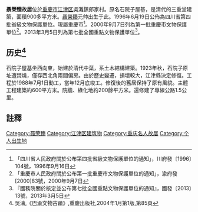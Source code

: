{{msg:重慶市文物保護單位
|名稱 = 聶榮臻故居
|編號 = ？
|圖片 = 
|級別 = 33
|分類 = 
|時代 = 近代
|地点 = 吳灘鎮郎家村
|坐標 =
|登錄 = 1990年9月18日
}}
{{msg:重慶市文物保護單位
|名稱 = 聶榮臻故居
|編號 = 8
|圖片 = 
|級別 = 15
|分類 = 
|時代 = 現代
|地点 = 江津市吳灘鎮
|坐標 =
|登錄 = 1996年6月19日
}}
{{msg:重慶市文物保護單位
|名稱 = 聶榮臻故居
|編號 = 96
|圖片 = 
|級別 = 5
|分類 = 
|時代 = 清代
|地點 = [[江津市_(四川)|江津市]][[吳灘鎮|吳灘鎮]]郎家村
|坐標 = 
|登錄 = 2000年9月7日
}}
{{msg:重慶市文物保護單位
|名稱 = 聶榮臻故居
|編號 = 1864
|圖片 = 
|級別 = 107
|分類 = 
|時代 = 1899年
|地点 = [[重慶市|重慶市]][[江津區|江津區]]
|坐標 =
|登錄 = 2013年3月5日
}}
'''聶榮臻故居'''位於[[重慶市|重慶市]][[江津区|江津区]]吳灘鎮郎家村。原名石院子屋基，是清代的三重堂建築，面積900多平方米。[[聶榮臻|聶榮臻]]元帅出生于此。1996年6月19日公佈為四川省第四批省級文物保護單位。現屬重慶市<ref>「四川省人民政府關於公布第四批省級文物保護單位的通知」，川府發〔1996〕104號，1996年9月16日</ref>。2000年9月7日列為第一批重慶市文物保護單位<ref>「重慶市人民政府關於公布第一批重慶市文物保護單位的通知」，渝府發[2000]83號，2000年9月7日</ref>。2013年3月5日列為第七批全國重點文物保護單位<ref>『國務院關於核定並公布第七批全國重點文物保護單位的通知』，國發〔2013〕13號，2013年3月5日</ref>。

== 历史<ref>吳濤,《巴渝文物古蹟》,重慶出版社,2004年1月第1版,第85頁</ref> ==
石院子屋基坐西向東，始建於清代中葉，系土木結構建築。1923年秋，石院子原址遭焚燒，僅存西北角兩間偏房。由於歷史變遷，損壞較大，江津縣決定修復。工程於1988年7月1日動工，當年12月底竣工。修復後的舊居保持了原有風貌。主體工程建築約600平方米。院牆、綠化地約200餘平方米。還修建了專線公路1.5公里。

==註釋==
{{reflist}}

{{文物保護單位小作品}}
{{重庆全国重点文物保护单位}}
[[Category:聂荣臻|Category:聂荣臻]]
[[Category:江津区建筑物|Category:江津区建筑物]]
[[Category:重庆名人故居|Category:重庆名人故居]]
[[Category:个人出生地|Category:个人出生地]]